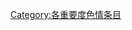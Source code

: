 {{catmore1|[[Wikipedia:色情专题|Wikipedia:色情专题]]}}
{{cat importance | topic=色情 | importance=不适用}}
{{Articles by Importance|topic=色情}}
{{CategoryTOC}}

[[Category:各重要度色情条目|Category:各重要度色情条目]]
